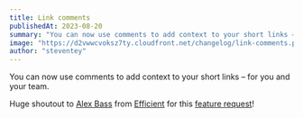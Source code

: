 ```yaml
---
title: Link comments
publishedAt: 2023-08-20
summary: "You can now use comments to add context to your short links – for you and your team."
image: "https://d2vwwcvoksz7ty.cloudfront.net/changelog/link-comments.png"
author: "steventey"
---
```


You can now use comments to add context to your short links – for you and your team.

Huge shoutout to [Alex Bass](https://twitter.com/alexhbass) from [Efficient](https://efficient.app/) for this [feature request](https://github.com/steven-tey/dub/issues/297)!
